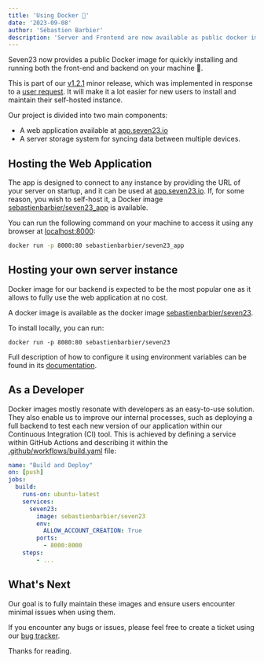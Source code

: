 ```yaml
---
title: 'Using Docker 🐳'
date: '2023-09-08'
author: 'Sébastien Barbier'
description: 'Server and Frontend are now available as public docker image to self host.'
---
```


Seven23 now provides a public Docker image for quickly installing and running both the front-end and backend on your machine 🥳. 

This is part of our [v1.2.1](https://github.com/sebastienbarbier/seven23/releases/tag/v1.2.1) minor release, which was implemented in response to a [user request](https://github.com/sebastienbarbier/seven23/issues/115). It will make it a lot easier for new users to install and maintain their self-hosted instance.

Our project is divided into two main components:
- A web application available at [app.seven23.io](https://app.seven23.io)
- A server storage system for syncing data between multiple devices.

## Hosting the Web Application

The app is designed to connect to any instance by providing the URL of your server on startup, and it can be used at [app.seven23.io](https://app.seven23.io). If, for some reason, you wish to self-host it, a Docker image [sebastienbarbier/seven23_app](https://hub.docker.com/r/sebastienbarbier/seven23_app) is available.

You can run the following command on your machine to access it using any browser at [localhost:8000](http://localhost:8000):

```bash
docker run -p 8000:80 sebastienbarbier/seven23_app
```

## Hosting your own server instance

Docker image for our backend is expected to be the most popular one as it allows to fully use the web application at no cost.

A docker image is available as the docker image [sebastienbarbier/seven23](https://hub.docker.com/r/sebastienbarbier/seven23).

To install locally, you can run:

```
docker run -p 8080:80 sebastienbarbier/seven23
```

Full description of how to configure it using environment variables can be found in its [documentation](https://seven23-server.readthedocs.io/en/latest/).

## As a Developer

Docker images mostly resonate with developers as an easy-to-use solution. They also enable us to improve our internal processes, such as deploying a full backend to test each new version of our application within our Continuous Integration (CI) tool. This is achieved by defining a service within GitHub Actions and describing it within the [.github/workflows/build.yaml](https://github.com/sebastienbarbier/seven23/blob/main/.github/workflows/build.yaml) file:

```yaml
name: "Build and Deploy"
on: [push]
jobs:
  build:
    runs-on: ubuntu-latest
    services:
      seven23:
        image: sebastienbarbier/seven23
        env:
          ALLOW_ACCOUNT_CREATION: True
        ports:
          - 8000:8000
    steps:
        - ...

```

## What's Next

Our goal is to fully maintain these images and ensure users encounter minimal issues when using them.

If you encounter any bugs or issues, please feel free to create a ticket using our [bug tracker](https://github.com/sebastienbarbier/seven23/issues). 

Thanks for reading.